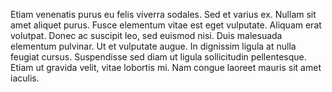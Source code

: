 Etiam venenatis purus eu felis viverra sodales. Sed et varius ex. Nullam
sit amet aliquet purus. Fusce elementum vitae est eget vulputate.
Aliquam erat volutpat. Donec ac suscipit leo, sed euismod nisi. Duis
malesuada elementum pulvinar. Ut et vulputate augue. In dignissim ligula
at nulla feugiat cursus. Suspendisse sed diam ut ligula sollicitudin
pellentesque. Etiam ut gravida velit, vitae lobortis mi. Nam congue
laoreet mauris sit amet iaculis.

